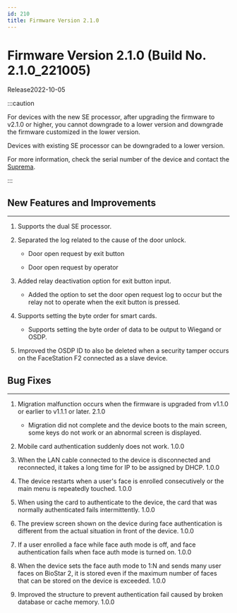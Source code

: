 ```yaml
---
id: 210
title: Firmware Version 2.1.0
---
```


# Firmware Version 2.1.0 (Build No. 2.1.0_221005)

Release<Separator/>2022-10-05

:::caution

For devices with the new SE processor, after upgrading the firmware to v2.1.0 or higher, you cannot downgrade to a lower version and downgrade the firmware customized in the lower version.

Devices with existing SE processor can be downgraded to a lower version.

For more information, check the serial number of the device and contact the [Suprema](https://supremainc.com).

:::

## New Features and Improvements

---

1. Supports the dual SE processor.

1. Separated the log related to the cause of the door unlock.

    - Door open request by exit button

    - Door open request by operator

1. Added relay deactivation option for exit button input.

    - Added the option to set the door open request log to occur but the relay not to operate when the exit button is pressed.

1. Supports setting the byte order for smart cards.

    - Supports setting the byte order of data to be output to Wiegand or OSDP.

1. Improved the OSDP ID to also be deleted when a security tamper occurs on the FaceStation F2 connected as a slave device.

## Bug Fixes

---

<BugLists>

1. Migration malfunction occurs when the firmware is upgraded from v1.1.0 or earlier to v1.1.1 or later. <Badge>2.1.0</Badge>

    - Migration did not complete and the device boots to the main screen, some keys do not work or an abnormal screen is displayed.

1. Mobile card authentication suddenly does not work. <Badge>1.0.0</Badge>

1. When the LAN cable connected to the device is disconnected and reconnected, it takes a long time for IP to be assigned by DHCP. <Badge>1.0.0</Badge>

1. The device restarts when a user's face is enrolled consecutively or the main menu is repeatedly touched. <Badge>1.0.0</Badge>

1. When using the card to authenticate to the device, the card that was normally authenticated fails intermittently. <Badge>1.0.0</Badge>

1. The preview screen shown on the device during face authentication is different from the actual situation in front of the device. <Badge>1.0.0</Badge>

1. If a user enrolled a face while face auth mode is off, and face authentication fails when face auth mode is turned on. <Badge>1.0.0</Badge>

1. When the device sets the face auth mode to 1:N and sends many user faces on BioStar 2, it is stored even if the maximum number of faces that can be stored on the device is exceeded. <Badge>1.0.0</Badge>

1. Improved the structure to prevent authentication fail caused by broken database or cache memory. <Badge>1.0.0</Badge>

</BugLists>